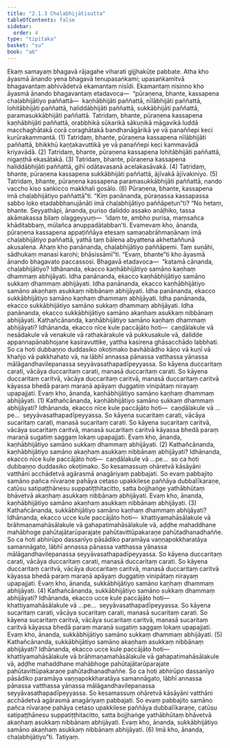```yaml
---
title: "2.1.3 Chaḷabhijātisutta"
tableOfContents: false
sidebar:
  order: 4
type: "tipitaka"
basket: "su"
book: "a6"
---
```



<DynamicBreadcrumb />

<Division number="57" book="a6" bookNo="16" page="336">

<Paragraph number="478" book="a6">
Ekaṃ samayaṃ bhagavā rājagahe viharati gijjhakūṭe pabbate. Atha kho āyasmā ānando yena bhagavā tenupasaṅkami; upasaṅkamitvā bhagavantaṃ abhivādetvā ekamantaṃ nisīdi. Ekamantaṃ nisinno kho āyasmā ānando bhagavantaṃ etadavoca—  “pūraṇena, bhante, kassapena chaḷabhijātiyo paññattā—  kaṇhābhijāti paññattā, nīlābhijāti paññattā, lohitābhijāti paññattā, haliddābhijāti paññattā, sukkābhijāti paññattā, paramasukkābhijāti paññattā.
</Paragraph>

<Paragraph number="479" book="a6">
Tatridaṃ, bhante, pūraṇena kassapena kaṇhābhijāti paññattā, orabbhikā sūkarikā sākuṇikā māgavikā luddā macchaghātakā corā coraghātakā bandhanāgārikā ye vā panaññepi keci kurūrakammantā. (1)
</Paragraph>

<Paragraph number="480" book="a6">
Tatridaṃ, bhante, pūraṇena kassapena nīlābhijāti paññattā, bhikkhū kaṇṭakavuttikā ye vā panaññepi keci kammavādā kriyavādā. (2)
</Paragraph>

<Paragraph number="481" book="a6">
Tatridaṃ, bhante, pūraṇena kassapena lohitābhijāti paññattā, nigaṇṭhā ekasāṭakā. (3)
</Paragraph>

<Paragraph number="482" book="a6">
Tatridaṃ, bhante, pūraṇena kassapena haliddābhijāti paññattā, gihī odātavasanā acelakasāvakā. (4)
</Paragraph>

<Paragraph number="483" book="a6">
Tatridaṃ, bhante, pūraṇena kassapena sukkābhijāti paññattā, ājīvakā ājīvakiniyo. (5)
</Paragraph>

<Paragraph number="484" book="a6">
Tatridaṃ, bhante, pūraṇena kassapena paramasukkābhijāti paññattā, nando vaccho kiso saṅkicco makkhali gosālo. (6)
</Paragraph>

<Paragraph number="485" book="a6">
Pūraṇena, bhante, kassapena imā chaḷabhijātiyo paññattā”ti.
</Paragraph>

<Paragraph number="486" book="a6">
“Kiṃ panānanda, pūraṇassa kassapassa sabbo loko etadabbhanujānāti imā chaḷabhijātiyo paññāpetun”ti? “No hetaṃ, bhante. Seyyathāpi, ānanda, puriso daliddo assako anāḷhiko, tassa akāmakassa bilaṃ olaggeyyuṃ—  ‘idaṃ te, ambho purisa, maṃsañca khāditabbaṃ, mūlañca anuppadātabban’ti. Evamevaṃ kho, ānanda, pūraṇena kassapena appaṭiññāya etesaṃ samaṇabrāhmaṇānaṃ imā chaḷabhijātiyo paññattā, yathā taṃ bālena abyattena akhettaññunā akusalena.
</Paragraph>

<Paragraph number="487" book="a6">
Ahaṃ kho panānanda, chaḷabhijātiyo paññāpemi. Taṃ suṇāhi, sādhukaṃ manasi karohi; bhāsissāmī”ti. “Evaṃ, bhante”ti kho āyasmā ānando bhagavato paccassosi. Bhagavā etadavoca—  “katamā cānanda, chaḷabhijātiyo? Idhānanda, ekacco kaṇhābhijātiyo samāno kaṇhaṃ dhammaṃ abhijāyati. Idha panānanda, ekacco kaṇhābhijātiyo samāno sukkaṃ dhammaṃ abhijāyati. Idha panānanda, ekacco kaṇhābhijātiyo samāno akaṇhaṃ asukkaṃ nibbānaṃ abhijāyati. Idha panānanda, ekacco sukkābhijātiyo samāno kaṇhaṃ dhammaṃ abhijāyati. Idha panānanda, ekacco sukkābhijātiyo samāno sukkaṃ dhammaṃ abhijāyati. Idha panānanda, ekacco sukkābhijātiyo samāno akaṇhaṃ asukkaṃ nibbānaṃ abhijāyati.
</Paragraph>

<Paragraph number="488" book="a6">
Kathañcānanda, kaṇhābhijātiyo samāno kaṇhaṃ dhammaṃ abhijāyati? Idhānanda, ekacco nīce kule paccājāto hoti—  caṇḍālakule vā nesādakule vā venakule vā rathakārakule vā pukkusakule vā, dalidde appannapānabhojane kasiravuttike, yattha kasirena ghāsacchādo labbhati. So ca hoti dubbaṇṇo duddasiko okoṭimako bavhābādho kāṇo vā kuṇī vā khañjo vā pakkhahato vā, na lābhī annassa pānassa vatthassa yānassa mālāgandhavilepanassa seyyāvasathapadīpeyyassa. So kāyena duccaritaṃ carati, vācāya duccaritaṃ carati, manasā duccaritaṃ carati. So kāyena duccaritaṃ caritvā, vācāya duccaritaṃ caritvā, manasā duccaritaṃ caritvā kāyassa bhedā paraṃ maraṇā apāyaṃ duggatiṃ vinipātaṃ nirayaṃ upapajjati. Evaṃ kho, ānanda, kaṇhābhijātiyo samāno kaṇhaṃ dhammaṃ abhijāyati. (1)
</Paragraph>

<Paragraph number="489" book="a6">
Kathañcānanda, kaṇhābhijātiyo samāno sukkaṃ dhammaṃ abhijāyati? Idhānanda, ekacco nīce kule paccājāto hoti—  caṇḍālakule vā …pe…  seyyāvasathapadīpeyyassa. So kāyena sucaritaṃ carati, vācāya sucaritaṃ carati, manasā sucaritaṃ carati. So kāyena sucaritaṃ caritvā, vācāya sucaritaṃ caritvā, manasā sucaritaṃ caritvā kāyassa bhedā paraṃ maraṇā sugatiṃ saggaṃ lokaṃ upapajjati. Evaṃ kho, ānanda, kaṇhābhijātiyo samāno sukkaṃ dhammaṃ abhijāyati. (2)
</Paragraph>

<Paragraph number="490" book="a6">
Kathañcānanda, kaṇhābhijātiyo samāno akaṇhaṃ asukkaṃ nibbānaṃ abhijāyati? Idhānanda, ekacco nīce kule paccājāto hoti—  caṇḍālakule vā …pe…  so ca hoti dubbaṇṇo duddasiko okoṭimako. So kesamassuṃ ohāretvā kāsāyāni vatthāni acchādetvā agārasmā anagāriyaṃ pabbajati. So evaṃ pabbajito samāno pañca nīvaraṇe pahāya cetaso upakkilese paññāya dubbalīkaraṇe, catūsu satipaṭṭhānesu suppatiṭṭhitacitto, satta bojjhaṅge yathābhūtaṃ bhāvetvā akaṇhaṃ asukkaṃ nibbānaṃ abhijāyati. Evaṃ kho, ānanda, kaṇhābhijātiyo samāno akaṇhaṃ asukkaṃ nibbānaṃ abhijāyati. (3)
</Paragraph>

<Paragraph number="491" book="a6">
Kathañcānanda, sukkābhijātiyo samāno kaṇhaṃ dhammaṃ abhijāyati? Idhānanda, ekacco ucce kule paccājāto hoti—  khattiyamahāsālakule vā brāhmaṇamahāsālakule vā gahapatimahāsālakule vā, aḍḍhe mahaddhane mahābhoge pahūtajātarūparajate pahūtavittūpakaraṇe pahūtadhanadhaññe. So ca hoti abhirūpo dassanīyo pāsādiko paramāya vaṇṇapokkharatāya samannāgato, lābhī annassa pānassa vatthassa yānassa mālāgandhavilepanassa seyyāvasathapadīpeyyassa. So kāyena duccaritaṃ carati, vācāya duccaritaṃ carati, manasā duccaritaṃ carati. So kāyena duccaritaṃ caritvā, vācāya duccaritaṃ caritvā, manasā duccaritaṃ caritvā kāyassa bhedā paraṃ maraṇā apāyaṃ duggatiṃ vinipātaṃ nirayaṃ upapajjati. Evaṃ kho, ānanda, sukkābhijātiyo samāno kaṇhaṃ dhammaṃ abhijāyati. (4)
</Paragraph>

<Paragraph number="492" book="a6">
Kathañcānanda, sukkābhijātiyo samāno sukkaṃ dhammaṃ abhijāyati? Idhānanda, ekacco ucce kule paccājāto hoti—  khattiyamahāsālakule vā …pe…  seyyāvasathapadīpeyyassa. So kāyena sucaritaṃ carati, vācāya sucaritaṃ carati, manasā sucaritaṃ carati. So kāyena sucaritaṃ caritvā, vācāya sucaritaṃ caritvā, manasā sucaritaṃ caritvā kāyassa bhedā paraṃ maraṇā sugatiṃ saggaṃ lokaṃ upapajjati. Evaṃ kho, ānanda, sukkābhijātiyo samāno sukkaṃ dhammaṃ abhijāyati. (5)
</Paragraph>

<Paragraph number="493" book="a6">
Kathañcānanda, sukkābhijātiyo samāno akaṇhaṃ asukkaṃ nibbānaṃ abhijāyati? Idhānanda, ekacco ucce kule paccājāto hoti—  khattiyamahāsālakule vā brāhmaṇamahāsālakule vā gahapatimahāsālakule vā, aḍḍhe mahaddhane mahābhoge pahūtajātarūparajate pahūtavittūpakaraṇe pahūtadhanadhaññe. So ca hoti abhirūpo dassanīyo pāsādiko paramāya vaṇṇapokkharatāya samannāgato, lābhī annassa pānassa vatthassa yānassa mālāgandhavilepanassa seyyāvasathapadīpeyyassa. So kesamassuṃ ohāretvā kāsāyāni vatthāni acchādetvā agārasmā anagāriyaṃ pabbajati. So evaṃ pabbajito samāno pañca nīvaraṇe pahāya cetaso upakkilese paññāya dubbalīkaraṇe, catūsu satipaṭṭhānesu suppatiṭṭhitacitto, satta bojjhaṅge yathābhūtaṃ bhāvetvā akaṇhaṃ asukkaṃ nibbānaṃ abhijāyati. Evaṃ kho, ānanda, sukkābhijātiyo samāno akaṇhaṃ asukkaṃ nibbānaṃ abhijāyati. (6)
</Paragraph>

<Paragraph number="494" book="a6">
Imā kho, ānanda, chaḷabhijātiyo”ti.

</Paragraph>
</Division>

<Paragraph number="495" type="center" book="a6">
Tatiyaṃ.
</Paragraph>